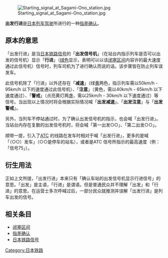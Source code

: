 {{unreferenced|time=2014-07-29T10:19:58+00:00}}
{{Japanese
|japanese = 出発進行
|kana = しゅっぱつしんこう
|romaji = syuppatsu shinkou
}}

[[File:Starting_signal_at_Sagami-Ono_station.jpg|thumb]]

'''出发行进'''是[[日本|日本]][[列车驾驶|列车驾驶]]所进行的一种[[指差确认|指差确认]]。

== 原本的意思 ==
「出发行进」是当[[日本铁路信号|日本铁路信号]]的「'''出发信号机'''」（在站台内指示列车是否可以出发的信号机）显示「'''行进'''」（[[绿色|绿色]]显示，表明可以以该[[闭塞区间|闭塞区间]]内容许的最大速度通过此信号机）信号时，列车司机为了进行确认而说的话。该步骤皆在防止列车误发车。

此信号机除了「行进」以外还存在「'''减速'''」（绿[[黄|黄]]两色，指示列车需以50km/h - 95km/h 以下的速度通过此信号机）、「'''注意'''」（黄色，需以40km/h - 65km/h 以下速度通过）、「'''警戒'''」（点亮黄灯两盏，需以25km/h - 30km/h 以下速度通过）等信号。当出现以上情况时将会根据实际情况喊「'''出发减速'''」、「'''出发注意'''」与「'''出发警戒'''」。

另外，当列车不停站通过时，为了确认出发信号机的指示，也会喊「出发行进」。当站台内存在复数的出发信号机时，将会喊「第一出发○○」、「第二出发○○」。

顺带一提，引入了[[列车自动控制系统|ATC]] 的线路在发车时相对于喊「出发行进」，更多的是喊「（○○）发车」（○○是停车的站名），或者是ATC 信号所指示的最高速度（例：「信号75」）。

== 衍生用法 ==
正如上文所提，「出发行进」本来只有「确认车站的出发信号机显示行进信号」的意思。「出发」是主语，「行进」是谓语。但是普通民众并不理解「出发」和「行进」的意思。在运营士多次呼喊过后，一部分民众就推测并误解「出发行进」是列车出发的信号。

== 相关条目 ==
*[[闭塞区间|闭塞区间]]
*[[指差确认|指差确认]]
*[[日本铁路信号|日本铁路信号]]

[[Category:日本铁路|Category:日本铁路]]
{{Japan-rail-stub}}